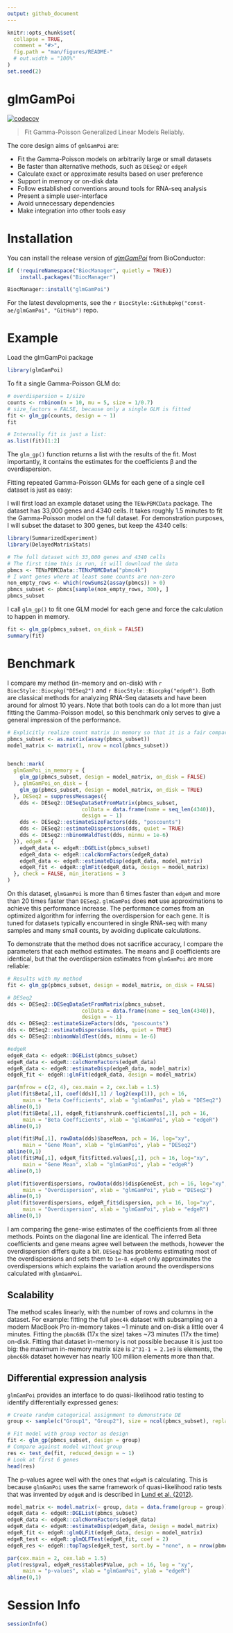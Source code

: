 ```yaml
---
output: github_document
---
```


<!-- README.md is generated from README.Rmd. Please edit that file -->

```r
knitr::opts_chunk$set(
  collapse = TRUE,
  comment = "#>",
  fig.path = "man/figures/README-"
  # out.width = "100%"
)
set.seed(2)
```
# glmGamPoi

<!-- badges: start -->
[![codecov](https://codecov.io/gh/const-ae/glmGamPoi/branch/master/graph/badge.svg)](https://codecov.io/gh/const-ae/glmGamPoi)
<!-- badges: end -->


> Fit Gamma-Poisson Generalized Linear Models Reliably.

The core design aims of `gmlGamPoi` are:

* Fit the Gamma-Poisson models on arbitrarily large or small datasets
* Be faster than alternative methods, such as `DESeq2` or `edgeR`
* Calculate exact or approximate results based on user preference
* Support in memory or on-disk data
* Follow established conventions around tools for RNA-seq analysis
* Present a simple user-interface
* Avoid unnecessary dependencies
* Make integration into other tools easy


# Installation

You can install the release version of *[glmGamPoi](https://bioconductor.org/packages/glmGamPoi)* from BioConductor:

``` r
if (!requireNamespace("BiocManager", quietly = TRUE))
    install.packages("BiocManager")

BiocManager::install("glmGamPoi")
```

For the latest developments, see the `r BiocStyle::Githubpkg("const-ae/glmGamPoi", "GitHub")` repo.


# Example

Load the glmGamPoi package

```r
library(glmGamPoi)
```


To fit a single Gamma-Poisson GLM do:

```r
# overdispersion = 1/size
counts <- rnbinom(n = 10, mu = 5, size = 1/0.7)
# size_factors = FALSE, because only a single GLM is fitted
fit <- glm_gp(counts, design = ~ 1)
fit

# Internally fit is just a list:
as.list(fit)[1:2]
```

The `glm_gp()` function returns a list with the results of the fit. Most importantly, it contains the estimates for the coefficients β and the overdispersion.

Fitting repeated Gamma-Poisson GLMs for each gene of a single cell dataset is just as easy:

I will first load an example dataset using the `TENxPBMCData` package. The dataset has 33,000 genes and 4340 cells. It takes roughly 1.5 minutes to fit the Gamma-Poisson model on the full dataset. For demonstration purposes, I will subset the dataset to 300 genes, but keep the 4340 cells:
```r
library(SummarizedExperiment)
library(DelayedMatrixStats)
```

```r
# The full dataset with 33,000 genes and 4340 cells
# The first time this is run, it will download the data
pbmcs <- TENxPBMCData::TENxPBMCData("pbmc4k")
# I want genes where at least some counts are non-zero
non_empty_rows <- which(rowSums2(assay(pbmcs)) > 0)
pbmcs_subset <- pbmcs[sample(non_empty_rows, 300), ]
pbmcs_subset
```

I call `glm_gp()` to fit one GLM model for each gene and force the calculation to happen in memory.

```r
fit <- glm_gp(pbmcs_subset, on_disk = FALSE)
summary(fit)
```



# Benchmark

I compare my method (in-memory and on-disk) with `r BiocStyle::Biocpkg("DESeq2")` and `r BiocStyle::Biocpkg("edgeR")`. Both are classical methods for analyzing RNA-Seq datasets and have been around for almost 10 years. Note that both tools can do a lot more than just fitting the Gamma-Poisson model, so this benchmark only serves to give a general impression of the performance.



```r
# Explicitly realize count matrix in memory so that it is a fair comparison
pbmcs_subset <- as.matrix(assay(pbmcs_subset))
model_matrix <- matrix(1, nrow = ncol(pbmcs_subset))


bench::mark(
  glmGamPoi_in_memory = {
    glm_gp(pbmcs_subset, design = model_matrix, on_disk = FALSE)
  }, glmGamPoi_on_disk = {
    glm_gp(pbmcs_subset, design = model_matrix, on_disk = TRUE)
  }, DESeq2 = suppressMessages({
    dds <- DESeq2::DESeqDataSetFromMatrix(pbmcs_subset,
                        colData = data.frame(name = seq_len(4340)),
                        design = ~ 1)
    dds <- DESeq2::estimateSizeFactors(dds, "poscounts")
    dds <- DESeq2::estimateDispersions(dds, quiet = TRUE)
    dds <- DESeq2::nbinomWaldTest(dds, minmu = 1e-6)
  }), edgeR = {
    edgeR_data <- edgeR::DGEList(pbmcs_subset)
    edgeR_data <- edgeR::calcNormFactors(edgeR_data)
    edgeR_data <- edgeR::estimateDisp(edgeR_data, model_matrix)
    edgeR_fit <- edgeR::glmFit(edgeR_data, design = model_matrix)
  }, check = FALSE, min_iterations = 3
)
```

On this dataset, `glmGamPoi` is more than 6 times faster than `edgeR` and more than 20 times faster than `DESeq2`. `glmGamPoi` does **not** use approximations to achieve this performance increase. The performance comes from an optimized algorithm for inferring the overdispersion for each gene. It is tuned for datasets typically encountered in single RNA-seq with many samples and many small counts, by avoiding duplicate calculations.

To demonstrate that the method does not sacrifice accuracy, I compare the parameters that each method estimates. The means and β coefficients are identical, but that the overdispersion estimates from `glmGamPoi` are more reliable:

```r
# Results with my method
fit <- glm_gp(pbmcs_subset, design = model_matrix, on_disk = FALSE)

# DESeq2
dds <- DESeq2::DESeqDataSetFromMatrix(pbmcs_subset, 
                        colData = data.frame(name = seq_len(4340)),
                        design = ~ 1)
dds <- DESeq2::estimateSizeFactors(dds, "poscounts")
dds <- DESeq2::estimateDispersions(dds, quiet = TRUE)
dds <- DESeq2::nbinomWaldTest(dds, minmu = 1e-6)

#edgeR
edgeR_data <- edgeR::DGEList(pbmcs_subset)
edgeR_data <- edgeR::calcNormFactors(edgeR_data)
edgeR_data <- edgeR::estimateDisp(edgeR_data, model_matrix)
edgeR_fit <- edgeR::glmFit(edgeR_data, design = model_matrix)
```


```r
par(mfrow = c(2, 4), cex.main = 2, cex.lab = 1.5)
plot(fit$Beta[,1], coef(dds)[,1] / log2(exp(1)), pch = 16, 
     main = "Beta Coefficients", xlab = "glmGamPoi", ylab = "DESeq2")
abline(0,1)
plot(fit$Beta[,1], edgeR_fit$unshrunk.coefficients[,1], pch = 16,
     main = "Beta Coefficients", xlab = "glmGamPoi", ylab = "edgeR")
abline(0,1)

plot(fit$Mu[,1], rowData(dds)$baseMean, pch = 16, log="xy",
     main = "Gene Mean", xlab = "glmGamPoi", ylab = "DESeq2")
abline(0,1)
plot(fit$Mu[,1], edgeR_fit$fitted.values[,1], pch = 16, log="xy",
     main = "Gene Mean", xlab = "glmGamPoi", ylab = "edgeR")
abline(0,1)

plot(fit$overdispersions, rowData(dds)$dispGeneEst, pch = 16, log="xy",
     main = "Overdispersion", xlab = "glmGamPoi", ylab = "DESeq2")
abline(0,1)
plot(fit$overdispersions, edgeR_fit$dispersion, pch = 16, log="xy",
     main = "Overdispersion", xlab = "glmGamPoi", ylab = "edgeR")
abline(0,1)

```

I am comparing the gene-wise estimates of the coefficients from all three methods. Points on the diagonal line are identical. The inferred Beta coefficients and gene means agree well between the methods, however the overdispersion differs quite a bit. `DESeq2` has problems estimating most of the overdispersions and sets them to `1e-8`. `edgeR` only approximates the overdispersions which explains the variation around the overdispersions calculated with `glmGamPoi`. 


## Scalability

The method scales linearly, with the number of rows and columns in the dataset. For example: fitting the full `pbmc4k` dataset with subsampling on a modern MacBook Pro in-memory takes ~1 minute and on-disk a little over 4 minutes. Fitting the `pbmc68k` (17x the size) takes ~73 minutes (17x the time) on-disk. Fitting that dataset in-memory is not possible because it is just too big: the maximum in-memory matrix size is `2^31-1 ≈ 2.1e9` is elements, the `pbmc68k` dataset however has nearly 100 million elements more than that.


## Differential expression analysis

`glmGamPoi` provides an interface to do quasi-likelihood ratio testing to identify differentially expressed genes:

```r
# Create random categorical assignment to demonstrate DE
group <- sample(c("Group1", "Group2"), size = ncol(pbmcs_subset), replace = TRUE)

# Fit model with group vector as design
fit <- glm_gp(pbmcs_subset, design = group)
# Compare against model without group 
res <- test_de(fit, reduced_design = ~ 1)
# Look at first 6 genes
head(res)
```

The p-values agree well with the ones that `edgeR` is calculating. This is because `glmGamPoi` uses the same framework of quasi-likelihood ratio tests that was invented by `edgeR` and is described in [Lund et al. (2012)](https://doi.org/10.1515/1544-6115.1826).

```r
model_matrix <- model.matrix(~ group, data = data.frame(group = group))
edgeR_data <- edgeR::DGEList(pbmcs_subset)
edgeR_data <- edgeR::calcNormFactors(edgeR_data)
edgeR_data <- edgeR::estimateDisp(edgeR_data, design = model_matrix)
edgeR_fit <- edgeR::glmQLFit(edgeR_data, design = model_matrix)
edgeR_test <- edgeR::glmQLFTest(edgeR_fit, coef = 2)
edgeR_res <- edgeR::topTags(edgeR_test, sort.by = "none", n = nrow(pbmcs_subset))
```


```r
par(cex.main = 2, cex.lab = 1.5)
plot(res$pval, edgeR_res$table$PValue, pch = 16, log = "xy",
     main = "p-values", xlab = "glmGamPoi", ylab = "edgeR")
abline(0,1)
```


# Session Info

```r
sessionInfo()
```



